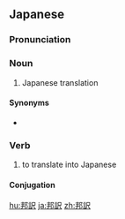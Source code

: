 ==Japanese==
{{ja-kanjitab|ほう|やく|yomi=o}}

===Pronunciation===
{{ja-pron|ほうやく|y=o}}

===Noun===
{{ja-noun|ほうやく}}

# Japanese translation

====Synonyms====
* {{ja-r|和訳|わやく}}

===Verb===
{{ja-verb-suru|ほうやく}}

# to translate into Japanese

====Conjugation====
{{ja-suru|ほうやく}}

[[hu:邦訳]]
[[ja:邦訳]]
[[zh:邦訳]]